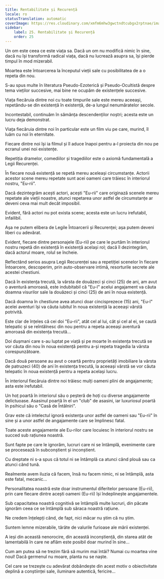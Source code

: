 ```yaml
---
title: Rentabilitate și Recurență
locale: ro
statusTranslation: automatic
coverImage: https://res.cloudinary.com/xmfm6mhw3gwctndtcubgx2rptnae/image/upload/v1740468922/small_cover_tratado_de_psicologia_revolucionaria_a4c0dca4e0.webp
sidebar:
    label: 25. Rentabilitate și Recurență
    order: 25
---
```

Un om este ceea ce este viața sa. Dacă un om nu modifică nimic în sine, dacă nu își transformă radical viața, dacă nu lucrează asupra sa, își pierde timpul în mod mizerabil.

Moartea este întoarcerea la începutul vieții sale cu posibilitatea de a o repeta din nou.

S-au spus multe în literatura Pseudo-Ezoterică și Pseudo-Ocultistă despre tema vieților succesive, mai bine ne ocupăm de existențele succesive.

Viața fiecăruia dintre noi cu toate timpurile sale este mereu aceeași, repetându-se din existență în existență, de-a lungul nenumăratelor secole.

Incontestabil, continuăm în sămânța descendenților noștri; acesta este un lucru deja demonstrat.

Viața fiecăruia dintre noi în particular este un film viu pe care, murind, îl luăm cu noi în eternitate.

Fiecare dintre noi își ia filmul și îl aduce înapoi pentru a-l proiecta din nou pe ecranul unei noi existențe.

Repetiția dramelor, comediilor și tragediilor este o axiomă fundamentală a Legii Recurenței.

În fiecare nouă existență se repetă mereu aceleași circumstanțe. Actorii acestor scene mereu repetate sunt acei oameni care trăiesc în interiorul nostru, "Eu-rii".

Dacă dezintegrăm acești actori, acești "Eu-rii" care originază scenele mereu repetate ale vieții noastre, atunci repetarea unor astfel de circumstanțe ar deveni ceva mai mult decât imposibil.

Evident, fără actori nu pot exista scene; acesta este un lucru irefutabil, infailibil.

Așa ne putem elibera de Legile Întoarcerii și Recurenței; așa putem deveni liberi cu adevărat.

Evident, fiecare dintre personajele (Eu-rii) pe care le purtăm în interiorul nostru repetă din existență în existență același rol; dacă îl dezintegrăm, dacă actorul moare, rolul se încheie.

Reflectând serios asupra Legii Recurenței sau a repetiției scenelor în fiecare Întoarcere, descoperim, prin auto-observare intimă, resorturile secrete ale acestei chestiuni.

Dacă în existența trecută, la vârsta de douăzeci și cinci (25) de ani, am avut o aventură amoroasă, este indubitabil că "Eu-l" acelui angajament va căuta doamna visurilor sale la douăzeci și cinci (25) de ani în noua existență.

Dacă doamna în chestiune avea atunci doar cincisprezece (15) ani, "Eu-l" acelei aventuri își va căuta iubitul în noua existență la aceeași vârstă potrivită.

Este clar de înțeles că cei doi "Eu-rii", atât cel al lui, cât și cel al ei, se caută telepatic și se reîntâlnesc din nou pentru a repeta aceeași aventură amoroasă din existența trecută...

Doi dușmani care s-au luptat pe viață și pe moarte în existența trecută se vor căuta din nou în noua existență pentru a-și repeta tragedia la vârsta corespunzătoare.

Dacă două persoane au avut o ceartă pentru proprietăți imobiliare la vârsta de patruzeci (40) de ani în existența trecută, la aceeași vârstă se vor căuta telepatic în noua existență pentru a repeta același lucru.

În interiorul fiecăruia dintre noi trăiesc mulți oameni plini de angajamente; asta este irefutabil.

Un hoț poartă în interiorul său o peșteră de hoți cu diverse angajamente delictuoase. Asasinul poartă în el un "club" de asasini, iar luxuriosul poartă în psihicul său o "Casă de Întâlniri".

Grav este că intelectul ignoră existența unor astfel de oameni sau "Eu-rii" în sine și a unor astfel de angajamente care se împlinesc fatal.

Toate aceste angajamente ale Eu-rilor care locuiesc în interiorul nostru se succed sub rațiunea noastră.

Sunt fapte pe care le ignorăm, lucruri care ni se întâmplă, evenimente care se procesează în subconștient și inconștient.

Cu dreptate ni s-a spus că totul ni se întâmplă ca atunci când plouă sau ca atunci când tună.

Realmente avem iluzia că facem, însă nu facem nimic, ni se întâmplă, asta este fatal, mecanic...

Personalitatea noastră este doar instrumentul diferitelor persoane (Eu-rii), prin care fiecare dintre acești oameni (Eu-rii) își îndeplinește angajamentele.

Sub capacitatea noastră cognitivă se întâmplă multe lucruri, din păcate ignorăm ceea ce se întâmplă sub săraca noastră rațiune.

Ne credem înțelepți când, de fapt, nici măcar nu știm că nu știm.

Suntem lemne mizerabile, târâte de valurile furioase ale mării existenței.

A ieși din această nenorocire, din această inconștiență, din starea atât de lamentabilă în care ne aflăm este posibil doar murind în sine...

Cum am putea să ne trezim fără să murim mai întâi? Numai cu moartea vine noul! Dacă germenul nu moare, planta nu se naște.

Cel care se trezește cu adevărat dobândește din acest motiv o obiectivitate deplină a conștiinței sale, iluminare autentică, fericire...

